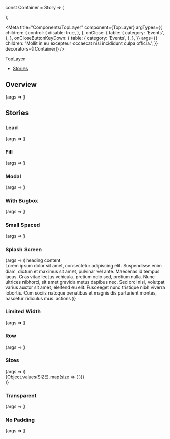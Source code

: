 const Container = Story => (
  <div
    style={{
      minHeight: '300px',
      position: 'relative',
      width: '100%',
      boxSizing: 'border-box',
      background: hex['gray-50'],
      padding: 15,
      display: 'flex',
    }}
  >
    <Story />
  </div>
);

<Meta
  title="Components/TopLayer"
  component={TopLayer}
  argTypes={{
    children: {
      control: {
        disable: true,
      },
    },
    onClose: {
      table: {
        category: 'Events',
      },
    },
    onCloseButtonKeyDown: {
      table: {
        category: 'Events',
      },
    },
  }}
  args={{
    children: 'Mollit in eu excepteur occaecat nisi incididunt culpa officia.',
  }}
  decorators={[Container]}
/>

<PageHeader>TopLayer</PageHeader>

- [Stories](#stories)

## Overview

<Canvas>
  <Story name="Default">{args => <TopLayer {...args} />}</Story>
</Canvas>

<ArgsTable story="Default" />

## Stories

### Lead

<Canvas>
  <Story name="Lead">{args => <TopLayer {...args} lead />}</Story>
</Canvas>

### Fill

<Canvas>
  <Story name="Fill">{args => <TopLayer {...args} fill />}</Story>
</Canvas>

### Modal

<Canvas>
  <Story name="Modal">{args => <TopLayer {...args} modal />}</Story>
</Canvas>

### With Bugbox

<Canvas>
  <Story name="With Bugbox">{args => <TopLayer {...args} withBugbox />}</Story>
</Canvas>

### Small Spaced

<Canvas>
  <Story name="Small Spaced">
    {args => <TopLayer {...args} smallSpaced />}
  </Story>
</Canvas>

### Splash Screen

<Canvas>
  <Story name="Splash Screen">
    {args => (
      <TopLayer {...args} splashScreen>
        <ContentBox>
          <ContentBoxContent spacedBottom={CONTENT_BOX_SPACING_SIZE.LARGE}>
            heading
          </ContentBoxContent>
          <ContentBoxContent spacedBottom={CONTENT_BOX_SPACING_SIZE.LARGE}>
            content
            <br />
            Lorem ipsum dolor sit amet, consectetur adipiscing elit. Suspendisse
            enim diam, dictum et maximus sit amet, pulvinar vel ante. Maecenas
            id tempus lacus. Cras vitae lectus vehicula, pretium odio sed,
            pretium nulla. Nunc ultrices nibhorci, sit amet gravida metus
            dapibus nec. Sed orci nisi, volutpat varius auctor sit amet,
            eleifend eu elit. Fusceeget nunc tristique nibh viverra lobortis.
            Cum sociis natoque penatibus et magnis dis parturient montes,
            nascetur ridiculus mus.
          </ContentBoxContent>
          <ContentBoxActions>actions</ContentBoxActions>
        </ContentBox>
      </TopLayer>
    )}
  </Story>
</Canvas>

### Limited Width

<Canvas>
  <Story name="Limited Width">
    {args => <TopLayer {...args} limitedWidth />}
  </Story>
</Canvas>

### Row

<Canvas>
  <Story name="Row">{args => <TopLayer {...args} row />}</Story>
</Canvas>

### Sizes

<Canvas>
  <Story name="Sizes">
    {args => (
      <div>
        {Object.values(SIZE).map(size => (
          <StoryVariant label={`size - ${size}`} key={size} whiteText>
            <TopLayer {...args} size={size} />
          </StoryVariant>
        ))}
      </div>
    )}
  </Story>
</Canvas>

### Transparent

<Canvas>
  <Story name="Transparent">{args => <TopLayer {...args} transparent />}</Story>
</Canvas>

### No Padding

<Canvas>
  <Story name="No Padding">{args => <TopLayer {...args} noPadding />}</Story>
</Canvas>
